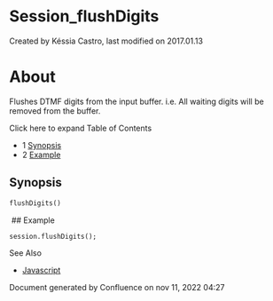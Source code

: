 
# Session_flushDigits 

 Created by  Késsia Castro, last modified on 2017.01.13

# About

Flushes DTMF digits from the input buffer. i.e. All waiting digits will be removed from the buffer.

Click here to expand Table of Contents

* 1 [Synopsis](#synopsis)
* 2 [Example](#example)

## Synopsis

```xml
flushDigits()
```

 ## Example

```xml
session.flushDigits();
```

See Also

* [Javascript](../index.mdx#api)

Document generated by Confluence on nov 11, 2022 04:27
